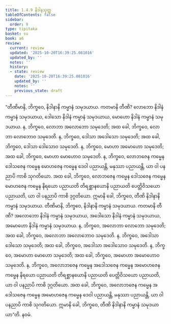 ```yaml
---
title: 1.4.9 နိဒါနသုတ္တ
tableOfContents: false
sidebar:
  order: 9
type: tipitaka
basket: su
book: a6
review:
  current: review
  updated: '2025-10-20T16:39:25.081016'
  updated_by: ''
  notes: ''
  history:
  - state: review
    date: '2025-10-20T16:39:25.081016'
    updated_by: ''
    notes: ''
    previous_state: draft
---
```



<DynamicBreadcrumb />


<ReviewStatus review={frontmatter.review} showDetails={true} />

<HypothesisAnnotation frontmatter={frontmatter} />

<Division number="39" book="a6" e="ch" v="16" p="297">

<Paragraph number="258" book="a6">
“တီဏိမာနိ, ဘိက္ခဝေ, နိဒါနာနိ ကမ္မာနံ သမုဒယာယ. ကတမာနိ တီဏိ? လောဘော နိဒါနံ ကမ္မာနံ သမုဒယာယ, ဒေါသော နိဒါနံ ကမ္မာနံ သမုဒယာယ, မောဟော နိဒါနံ ကမ္မာနံ သမုဒယာယ. န, ဘိက္ခဝေ, လောဘာ အလောဘော သမုဒေတိ; အထ ခေါ, ဘိက္ခဝေ, လောဘာ လောဘောဝ သမုဒေတိ. န, ဘိက္ခဝေ, ဒေါသာ အဒေါသော သမုဒေတိ; အထ ခေါ, ဘိက္ခဝေ, ဒေါသာ ဒေါသောဝ သမုဒေတိ. န, ဘိက္ခဝေ, မောဟာ အမောဟော သမုဒေတိ; အထ ခေါ, ဘိက္ခဝေ, မောဟာ မောဟောဝ သမုဒေတိ. န, ဘိက္ခဝေ, လောဘဇေန ကမ္မေန ဒေါသဇေန ကမ္မေန မောဟဇေန ကမ္မေန ဒေဝါ ပညာယန္တိ, မနုဿာ ပညာယန္တိ, ယာ ဝါ ပနညာပိ ကာစိ သုဂတိယော. အထ ခေါ, ဘိက္ခဝေ, လောဘဇေန ကမ္မေန ဒေါသဇေန ကမ္မေန မောဟဇေန ကမ္မေန နိရယော ပညာယတိ တိရစ္ဆာနယောနိ ပညာယတိ ပေတ္တိဝိသယော ပညာယတိ, ယာ ဝါ ပနညာပိ ကာစိ ဒုဂ္ဂတိယော. ဣမာနိ ခေါ, ဘိက္ခဝေ, တီဏိ နိဒါနာနိ ကမ္မာနံ သမုဒယာယ.
</Paragraph>

<Paragraph number="259" book="a6">
တီဏိမာနိ, ဘိက္ခဝေ, နိဒါနာနိ ကမ္မာနံ သမုဒယာယ. ကတမာနိ တီဏိ? အလောဘော နိဒါနံ ကမ္မာနံ သမုဒယာယ, အဒေါသော နိဒါနံ ကမ္မာနံ သမုဒယာယ, အမောဟော နိဒါနံ ကမ္မာနံ သမုဒယာယ. န, ဘိက္ခဝေ, အလောဘာ လောဘော သမုဒေတိ; အထ ခေါ, ဘိက္ခဝေ, အလောဘာ အလောဘောဝ သမုဒေတိ. န, ဘိက္ခဝေ, အဒေါသာ ဒေါသော သမုဒေတိ; အထ ခေါ, ဘိက္ခဝေ, အဒေါသာ အဒေါသောဝ သမုဒေတိ. န, ဘိက္ခဝေ, အမောဟာ မောဟော သမုဒေတိ; အထ ခေါ, ဘိက္ခဝေ, အမောဟာ အမောဟောဝ သမုဒေတိ. န, ဘိက္ခဝေ, အလောဘဇေန ကမ္မေန အဒေါသဇေန ကမ္မေန အမောဟဇေန ကမ္မေန နိရယော ပညာယတိ တိရစ္ဆာနယောနိ ပညာယတိ ပေတ္တိဝိသယော ပညာယတိ, ယာ ဝါ ပနညာပိ ကာစိ ဒုဂ္ဂတိယော. အထ ခေါ, ဘိက္ခဝေ, အလောဘဇေန ကမ္မေန အဒေါသဇေန ကမ္မေန အမောဟဇေန ကမ္မေန ဒေဝါ ပညာယန္တိ, မနုဿာ ပညာယန္တိ, ယာ ဝါ ပနညာပိ ကာစိ သုဂတိယော. ဣမာနိ ခေါ, ဘိက္ခဝေ, တီဏိ နိဒါနာနိ ကမ္မာနံ သမုဒယာယာ”တိ.

</Paragraph>
</Division>

<Paragraph number="260" type="center" book="a6">
နဝမံ.
</Paragraph>